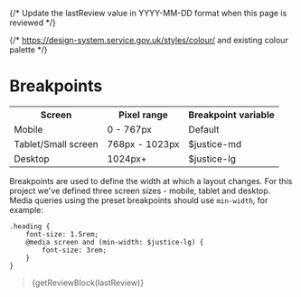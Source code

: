 
{/* Update the lastReview value in YYYY-MM-DD format when this page is reviewed */}

{/* https://design-system.service.gov.uk/styles/colour/ and existing colour palette */}

<Meta title="Design/Breakpoints" />

# Breakpoints

<table>
  <tr>
    <th>Screen</th>
    <th>Pixel range</th>
    <th>Breakpoint variable</th>
  </tr>
  <tr>
    <td>Mobile</td>
    <td>0 - 767px</td>
    <td>Default</td>
  </tr>
    <tr>
      <td>Tablet/Small screen</td>
      <td>768px - 1023px</td>
      <td>$justice-md</td>
    </tr>
      <tr>
        <td>Desktop</td>
        <td>1024px+</td>
        <td>$justice-lg</td>
      </tr>
</table>

Breakpoints are used to define the width at which a layout changes. For this project we've defined three screen sizes -
mobile, tablet and desktop. Media queries using the preset breakpoints should use `min-width`, for example:

```
.heading {
    font-size: 1.5rem;
    @media screen and (min-width: $justice-lg) {
        font-size: 3rem;
    }
}
```

> {getReviewBlock(lastReview)}